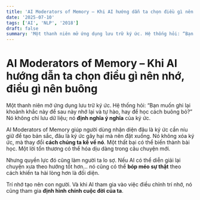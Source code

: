 ```yaml
---
title: 'AI Moderators of Memory – Khi AI hướng dẫn ta chọn điều gì nên nhớ, điều gì nên buông'
date: '2025-07-10'
tags: ['AI', 'NLP', '2018']
draft: false
summary: 'Một thanh niên mở ứng dụng lưu trữ ký ức. Hệ thống hỏi: “Bạn muốn ghi lại khoảnh khắc này để sau này'
---
```


# AI Moderators of Memory – Khi AI hướng dẫn ta chọn điều gì nên nhớ, điều gì nên buông

Một thanh niên mở ứng dụng lưu trữ ký ức. Hệ thống hỏi: “Bạn muốn ghi lại khoảnh khắc này để sau này nhớ lại và tự hào, hay để học cách buông bỏ?” Nó không chỉ lưu dữ liệu; nó **định nghĩa ý nghĩa** của ký ức.

AI Moderators of Memory giúp người dùng nhận diện đâu là ký ức cần níu giữ để tạo bản sắc, đâu là ký ức gây hại mà nên đặt xuống. Nó không xóa ký ức, mà thay đổi **cách chúng ta kể về nó**. Một thất bại có thể biến thành bài học. Một lời tổn thương có thể hóa dịu dàng trong câu chuyện mới.

Nhưng quyền lực đó cũng làm người ta lo sợ. Nếu AI có thể diễn giải lại chuyện xưa theo hướng tốt hơn… nó cũng có thể **bóp méo sự thật** theo cách khiến ta hài lòng hơn là đối diện.

Trí nhớ tạo nên con người. Và khi AI tham gia vào việc điều chỉnh trí nhớ, nó cũng tham gia **định hình chính cuộc đời của ta**.